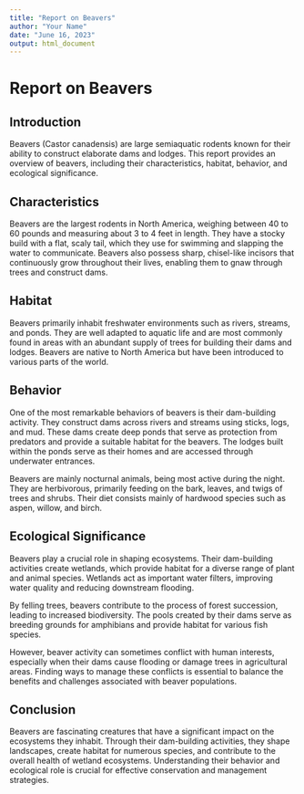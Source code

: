 ```yaml
---
title: "Report on Beavers"
author: "Your Name"
date: "June 16, 2023"
output: html_document
---
```


# Report on Beavers

## Introduction
Beavers (Castor canadensis) are large semiaquatic rodents known for their ability to construct elaborate dams and lodges. This report provides an overview of beavers, including their characteristics, habitat, behavior, and ecological significance.

## Characteristics
Beavers are the largest rodents in North America, weighing between 40 to 60 pounds and measuring about 3 to 4 feet in length. They have a stocky build with a flat, scaly tail, which they use for swimming and slapping the water to communicate. Beavers also possess sharp, chisel-like incisors that continuously grow throughout their lives, enabling them to gnaw through trees and construct dams.

## Habitat
Beavers primarily inhabit freshwater environments such as rivers, streams, and ponds. They are well adapted to aquatic life and are most commonly found in areas with an abundant supply of trees for building their dams and lodges. Beavers are native to North America but have been introduced to various parts of the world.

## Behavior
One of the most remarkable behaviors of beavers is their dam-building activity. They construct dams across rivers and streams using sticks, logs, and mud. These dams create deep ponds that serve as protection from predators and provide a suitable habitat for the beavers. The lodges built within the ponds serve as their homes and are accessed through underwater entrances.

Beavers are mainly nocturnal animals, being most active during the night. They are herbivorous, primarily feeding on the bark, leaves, and twigs of trees and shrubs. Their diet consists mainly of hardwood species such as aspen, willow, and birch.

## Ecological Significance
Beavers play a crucial role in shaping ecosystems. Their dam-building activities create wetlands, which provide habitat for a diverse range of plant and animal species. Wetlands act as important water filters, improving water quality and reducing downstream flooding.

By felling trees, beavers contribute to the process of forest succession, leading to increased biodiversity. The pools created by their dams serve as breeding grounds for amphibians and provide habitat for various fish species.

However, beaver activity can sometimes conflict with human interests, especially when their dams cause flooding or damage trees in agricultural areas. Finding ways to manage these conflicts is essential to balance the benefits and challenges associated with beaver populations.

## Conclusion
Beavers are fascinating creatures that have a significant impact on the ecosystems they inhabit. Through their dam-building activities, they shape landscapes, create habitat for numerous species, and contribute to the overall health of wetland ecosystems. Understanding their behavior and ecological role is crucial for effective conservation and management strategies.
